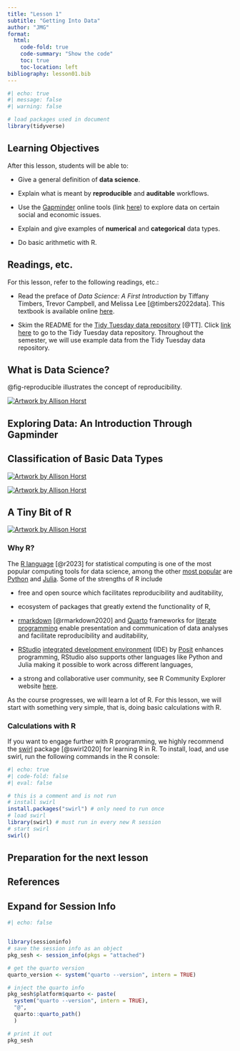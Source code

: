 ```yaml
---
title: "Lesson 1"
subtitle: "Getting Into Data"
author: "JMG"
format:
  html:
    code-fold: true
    code-summary: "Show the code"
    toc: true
    toc-location: left
bibliography: lesson01.bib
---
```


```r
#| echo: true
#| message: false
#| warning: false

# load packages used in document
library(tidyverse)
```


## Learning Objectives

After this lesson, students will be able to: 

* Give a general definition of **data science**.

* Explain what is meant by **reproducible** and **auditable** workflows.

* Use the [Gapminder](https://www.gapminder.org/) online tools (link [here](https://www.gapminder.org/)) to explore data on certain social and economic issues.

* Explain and give examples of **numerical** and **categorical** data types.  

* Do basic arithmetic with R. 

## Readings, etc.


For this lesson, refer to the following readings, etc.:

* Read the preface of *Data Science: A First Introduction* by Tiffany Timbers, Trevor Campbell, and Melissa Lee [@timbers2022data]. This textbook is available online [here](https://datasciencebook.ca/).

* Skim the README for the [Tidy Tuesday data repository](https://github.com/rfordatascience/tidytuesday) [@TT]. Click [link here](https://github.com/rfordatascience/tidytuesday) to go to the Tidy Tuesday data repository. Throughout the semester, we will use example data from the Tidy Tuesday data repository.


## What is Data Science?

@fig-reproducible illustrates the concept of reproducibility. 

[![Artwork by Allison Horst](https://github.com/allisonhorst/stats-illustrations/blob/main/rstats-artwork/reproducibility_court.png?raw=1){#fig-reproducible fig-alt="An illustration of the concept of reproducibility."}](https://allisonhorst.com/)

## Exploring Data: An Introduction Through Gapminder 



## Classification of Basic Data Types

[![Artwork by Allison Horst](https://github.com/allisonhorst/stats-illustrations/blob/main/other-stats-artwork/continuous_discrete.png?raw=1){#fig-numericals fig-alt="An illustration of the distinction between a continuous numerical variable and a discrete numerical variable."}](https://allisonhorst.com/)


[![Artwork by Allison Horst](https://github.com/allisonhorst/stats-illustrations/blob/main/other-stats-artwork/nominal_ordinal_binary.png?raw=1){#fig-categoricals fig-alt="An illustration of the distinction between nominal, ordinal, and binary categorical variables."}](https://allisonhorst.com/)

## A Tiny Bit of R

[![Artwork by Allison Horst](https://github.com/allisonhorst/stats-illustrations/blob/main/rstats-artwork/exploder.gif?raw=1){fig-alt="A gif showing the logo for the R language for statistical computing."}](https://allisonhorst.com/)

### Why R?

The [R language](https://www.r-project.org/) [@r2023] for statistical computing is one of the most popular computing tools for data science, among the other [most popular](https://www.datacamp.com/blog/top-programming-languages-for-data-scientists-in-2022) are [Python](https://www.python.org/) and [Julia](https://julialang.org/). Some of the strengths of R include

* free and open source which facilitates reproducibility and auditability, 

* ecosystem of packages that greatly extend the functionality of R,

* [rmarkdown](https://rmarkdown.rstudio.com/) [@rmarkdown2020] and [Quarto](https://quarto.org/) frameworks for [literate programming](https://en.wikipedia.org/wiki/Literate_programming) enable presentation and communication of data analyses and facilitate reproducibility and auditability, 

* [RStudio](https://posit.co/download/rstudio-desktop/) [integrated development environment](https://en.wikipedia.org/wiki/Integrated_development_environment) (IDE) by [Posit](https://posit.co/) enhances programming, RStudio also supports other languages like Python and Julia making it possible to work across different languages, 

* a strong and collaborative user community, see R Community Explorer website [here](https://r-community.org/usergroups/). 

As the course progresses, we will learn a lot of R. For this lesson, we will start with something very simple, that is, doing basic calculations with R. 

### Calculations with R


If you want to engage further with R programming, we highly recommend the [swirl](https://swirlstats.com/) package [@swirl2020] for learning R in R. To install, load, and use swirl, run the following commands in the R console:

```r
#| echo: true
#| code-fold: false
#| eval: false

# this is a comment and is not run
# install swirl
install.packages("swirl") # only need to run once
# load swirl 
library(swirl) # must run in every new R session
# start swirl
swirl()
```

## Preparation for the next lesson


## References

::: {#refs}
:::


:::{.callout-tip collapse="true"}
## Expand for Session Info
```r
#| echo: false


library(sessioninfo)
# save the session info as an object
pkg_sesh <- session_info(pkgs = "attached")

# get the quarto version
quarto_version <- system("quarto --version", intern = TRUE)

# inject the quarto info
pkg_sesh$platform$quarto <- paste(
  system("quarto --version", intern = TRUE), 
  "@", 
  quarto::quarto_path()
  )

# print it out
pkg_sesh
```

:::




